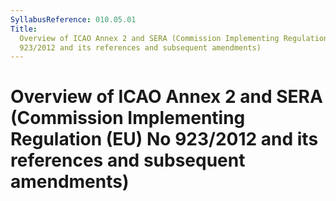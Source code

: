 ```yaml
---
SyllabusReference: 010.05.01
Title:
  Overview of ICAO Annex 2 and SERA (Commission Implementing Regulation (EU) No
  923/2012 and its references and subsequent amendments)
---
```


# Overview of ICAO Annex 2 and SERA (Commission Implementing Regulation (EU) No 923/2012 and its references and subsequent amendments)
